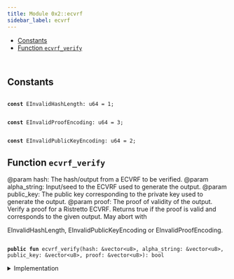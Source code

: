 ```yaml
---
title: Module 0x2::ecvrf
sidebar_label: ecvrf
---
```


<Link id="0x2_ecvrf"/>


-  [Constants](#@Constants_0)
-  [Function `ecvrf_verify`](#0x2_ecvrf_ecvrf_verify)


<pre><code>
</code></pre>



<Link id="@Constants_0"></Link>

## Constants


<Link id="0x2_ecvrf_EInvalidHashLength"></Link>



<pre><code>
<b>const</b> <Link to="ecvrf#0x2_ecvrf_EInvalidHashLength">EInvalidHashLength</Link>: u64 = 1;
</code></pre>



<Link id="0x2_ecvrf_EInvalidProofEncoding"></Link>



<pre><code>
<b>const</b> <Link to="ecvrf#0x2_ecvrf_EInvalidProofEncoding">EInvalidProofEncoding</Link>: u64 = 3;
</code></pre>



<Link id="0x2_ecvrf_EInvalidPublicKeyEncoding"></Link>



<pre><code>
<b>const</b> <Link to="ecvrf#0x2_ecvrf_EInvalidPublicKeyEncoding">EInvalidPublicKeyEncoding</Link>: u64 = 2;
</code></pre>



<Link id="0x2_ecvrf_ecvrf_verify"></Link>

## Function `ecvrf_verify`

@param hash: The hash/output from a ECVRF to be verified.
@param alpha_string: Input/seed to the ECVRF used to generate the output.
@param public_key: The public key corresponding to the private key used to generate the output.
@param proof: The proof of validity of the output.
Verify a proof for a Ristretto ECVRF. Returns true if the proof is valid and corresponds to the given output. May abort with 
<Link to="ecvrf#0x2_ecvrf_EInvalidHashLength">EInvalidHashLength</Link>, 
<Link to="ecvrf#0x2_ecvrf_EInvalidPublicKeyEncoding">EInvalidPublicKeyEncoding</Link> or 
<Link to="ecvrf#0x2_ecvrf_EInvalidProofEncoding">EInvalidProofEncoding</Link>.


<pre><code>
<b>public</b> <b>fun</b> <Link to="ecvrf#0x2_ecvrf_ecvrf_verify">ecvrf_verify</Link>(<Link to="hash#0x2_hash">hash</Link>: &<Link to="../move-stdlib/vector#0x1_vector">vector</Link>&lt;u8&gt;, alpha_string: &<Link to="../move-stdlib/vector#0x1_vector">vector</Link>&lt;u8&gt;, public_key: &<Link to="../move-stdlib/vector#0x1_vector">vector</Link>&lt;u8&gt;, proof: &<Link to="../move-stdlib/vector#0x1_vector">vector</Link>&lt;u8&gt;): bool
</code></pre>



<details>
<summary>Implementation</summary>


<pre><code>
<b>public</b> <b>native</b> <b>fun</b> <Link to="ecvrf#0x2_ecvrf_ecvrf_verify">ecvrf_verify</Link>(<Link to="hash#0x2_hash">hash</Link>: &<Link to="../move-stdlib/vector#0x1_vector">vector</Link>&lt;u8&gt;, alpha_string: &<Link to="../move-stdlib/vector#0x1_vector">vector</Link>&lt;u8&gt;, public_key: &<Link to="../move-stdlib/vector#0x1_vector">vector</Link>&lt;u8&gt;, proof: &<Link to="../move-stdlib/vector#0x1_vector">vector</Link>&lt;u8&gt;): bool;
</code></pre>



</details>
